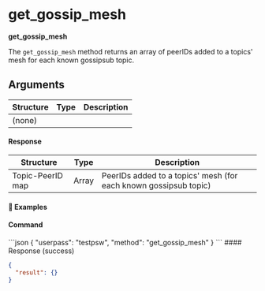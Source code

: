
# get\_gossip\_mesh

**get\_gossip\_mesh**

The `get_gossip_mesh` method returns an array of peerIDs added to a topics' mesh for each known gossipsub topic.

## Arguments

| Structure | Type | Description |
| --------- | ---- | ----------- |
| (none)    |      |             |

#### Response

| Structure        | Type  | Description                                                      |
| ---------------- | ----- | ---------------------------------------------------------------- |
| Topic-PeerID map | Array | PeerIDs added to a topics' mesh (for each known gossipsub topic) |

#### 📌 Examples

#### Command

<CodeGroup title="" tag="POST" label="get_gossip_mesh" mm2MethodDecorate="true">
  ```json
  {
    "userpass": "testpsw",
    "method": "get_gossip_mesh"
  }
  ```
</CodeGroup>

<CollapsibleSection expandedText="Hide Response" collapsedText="Show Response">
  #### Response (success)

  ```json
  {
    "result": {}
  }
  ```
</CollapsibleSection>
